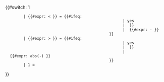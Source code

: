 {{#switch: 1
         | {{#expr: {{{new|}}}<{{{old|}}} }} = {{#ifeq: {{{tooltip|no}}}
                                                     | yes
                                                     | {{increase| {{#expr: {{{old|0}}}-{{{new|0}}} }} }}
                                                     | {{increase}} {{#expr: {{{old|0}}}-{{{new|0}}} }}
                                               }}
         | {{#expr: {{{new|}}}>{{{old|}}} }} = {{#ifeq: {{{tooltip|no}}}
                                                     | yes
                                                     | {{decrease| {{#expr: {{{old|0}}}-{{{new|0}}} }} }}
                                                     | {{decrease}} {{#expr: abs({{{old|0}}}-{{{new|0}}}) }}
                                               }}
         | 1 = {{steady}}
}}<noinclude>{{documentation}}</noinclude>